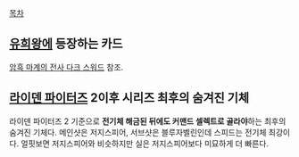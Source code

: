[[목차]]
== [[유희왕]]에 등장하는 카드 ==
[[암흑 마계의 전사 다크 스워드]] 참조.

== [[라이덴 파이터즈]] 2이후 시리즈 최후의 숨겨진 기체 ==

라이덴 파이터즈 2 기준으로 '''전기체 해금된 뒤에도 커맨드 셀렉트로 골라야'''하는 최후의 숨겨진 기체다. 메인샷은 저지스피어, 서브샷은 블루자벨린인데 스피드는 전기체 최강이다. 얼핏보면 저지스피어와 비슷하지만 실은 저지스피어보다 미묘하게 더 빠른다. 
